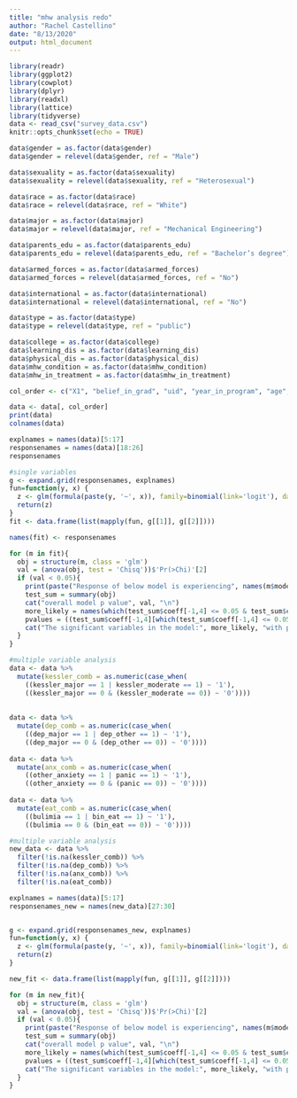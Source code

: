 ```yaml
---
title: "mhw analysis redo"
author: "Rachel Castellino"
date: "8/13/2020"
output: html_document
---
```


```r
library(readr)
library(ggplot2)
library(cowplot)
library(dplyr)
library(readxl)
library(lattice)
library(tidyverse)
data <- read_csv("survey_data.csv")
knitr::opts_chunk$set(echo = TRUE)
```

```r
data$gender = as.factor(data$gender)
data$gender = relevel(data$gender, ref = "Male")

data$sexuality = as.factor(data$sexuality)
data$sexuality = relevel(data$sexuality, ref = "Heterosexual")

data$race = as.factor(data$race)
data$race = relevel(data$race, ref = "White")

data$major = as.factor(data$major)
data$major = relevel(data$major, ref = "Mechanical Engineering")

data$parents_edu = as.factor(data$parents_edu)
data$parents_edu = relevel(data$parents_edu, ref = "Bachelor’s degree")

data$armed_forces = as.factor(data$armed_forces)
data$armed_forces = relevel(data$armed_forces, ref = "No")

data$international = as.factor(data$international)
data$international = relevel(data$international, ref = "No")

data$type = as.factor(data$type)
data$type = relevel(data$type, ref = "public")

data$college = as.factor(data$college)
data$learning_dis = as.factor(data$learning_dis)
data$physical_dis = as.factor(data$physical_dis)
data$mhw_condition = as.factor(data$mhw_condition)
data$mhw_in_treatment = as.factor(data$mhw_in_treatment)
```

```r
col_order <- c("X1", "belief_in_grad", "uid", "year_in_program", "age", "gender", "race", "sexuality", "learning_dis", "physical_dis", "mhw_condition", "mhw_in_treatment", "parents_edu", "armed_forces", "international","type", "college", "kessler_major", "kessler_moderate", "dep_major", "dep_other", "panic","other_anxiety", "bulimia","bin_eat", "ptsd")

data <- data[, col_order]
print(data)
colnames(data)
```

```r
explnames = names(data)[5:17]
responsenames = names(data)[18:26]
responsenames
```

```r
#single variables
g <- expand.grid(responsenames, explnames)
fun=function(y, x) {
  z <- glm(formula(paste(y, '~', x)), family=binomial(link='logit'), data=data)
  return(z)
}
fit <- data.frame(list(mapply(fun, g[[1]], g[[2]])))
```

```r
names(fit) <- responsenames

for (m in fit){
  obj = structure(m, class = 'glm')
  val = (anova(obj, test = 'Chisq'))$'Pr(>Chi)'[2]
  if (val < 0.05){
    print(paste("Response of below model is experiencing", names(m$model)[1], 'tested against', names(m$model)[2]))
    test_sum = summary(obj)
    cat("overall model p value", val, "\n")
    more_likely = names(which(test_sum$coeff[-1,4] <= 0.05 & test_sum$coeff[-1, 1] > 0))
    pvalues = ((test_sum$coeff[-1,4][which(test_sum$coeff[-1,4] <= 0.05)]))
    cat("The significant variables in the model:", more_likely, "with p value(s) in respective order:", pvalues, "\n")
  }
}

```

```r
#multiple variable analysis
data <- data %>% 
  mutate(kessler_comb = as.numeric(case_when(
    ((kessler_major == 1 | kessler_moderate == 1) ~ '1'), 
    ((kessler_major == 0 & (kessler_moderate == 0)) ~ '0')))) 
  
    
data <- data %>% 
  mutate(dep_comb = as.numeric(case_when(
    ((dep_major == 1 | dep_other == 1) ~ '1'), 
    ((dep_major == 0 & (dep_other == 0)) ~ '0'))))
    
data <- data %>% 
  mutate(anx_comb = as.numeric(case_when(
    ((other_anxiety == 1 | panic == 1) ~ '1'), 
    ((other_anxiety == 0 & (panic == 0)) ~ '0'))))
    
data <- data %>% 
  mutate(eat_comb = as.numeric(case_when(
    ((bulimia == 1 | bin_eat == 1) ~ '1'), 
    ((bulimia == 0 & (bin_eat == 0)) ~ '0'))))
```

```r
#multiple variable analysis
new_data <- data %>% 
  filter(!is.na(kessler_comb)) %>% 
  filter(!is.na(dep_comb)) %>% 
  filter(!is.na(anx_comb)) %>% 
  filter(!is.na(eat_comb))

```

```r
explnames = names(data)[5:17]
responsenames_new = names(new_data)[27:30]


g <- expand.grid(responsenames_new, explnames)
fun=function(y, x) {
  z <- glm(formula(paste(y, '~', x)), family=binomial(link='logit'), data=data)
  return(z)
}

new_fit <- data.frame(list(mapply(fun, g[[1]], g[[2]])))
```

```r
for (m in new_fit){
  obj = structure(m, class = 'glm')
  val = (anova(obj, test = 'Chisq'))$'Pr(>Chi)'[2]
  if (val < 0.05){
    print(paste("Response of below model is experiencing", names(m$model)[1], 'tested against', names(m$model)[2]))
    test_sum = summary(obj)
    cat("overall model p value", val, "\n")
    more_likely = names(which(test_sum$coeff[-1,4] <= 0.05 & test_sum$coeff[-1, 1] > 0))
    pvalues = ((test_sum$coeff[-1,4][which(test_sum$coeff[-1,4] <= 0.05)]))
    cat("The significant variables in the model:", more_likely, "with p value(s) in respective order:", pvalues, "\n")
  }
}
```












